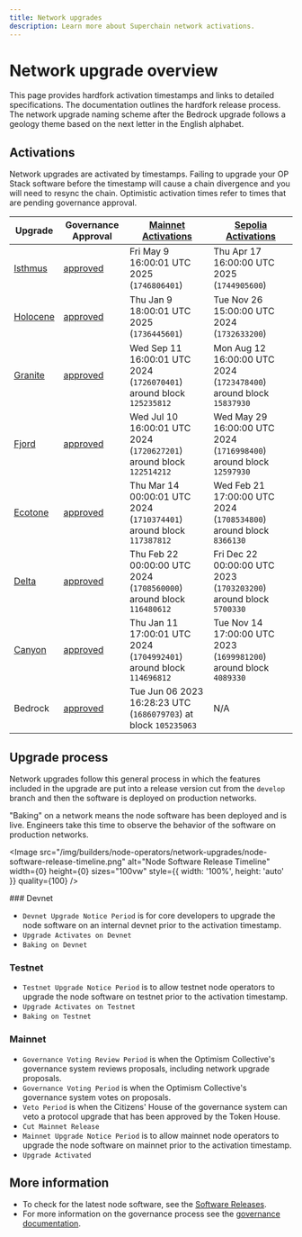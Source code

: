 ```yaml
---
title: Network upgrades
description: Learn more about Superchain network activations.
---
```



# Network upgrade overview

This page provides hardfork activation timestamps and links to detailed specifications.
The documentation outlines the hardfork release process.
The network upgrade naming scheme after the Bedrock upgrade follows a geology theme based on the next letter in the English alphabet.

## Activations

Network upgrades are activated by timestamps. Failing to upgrade your OP Stack software before the timestamp will cause a chain divergence and you will need to resync the chain. Optimistic activation times refer to times that are pending governance approval.

| Upgrade                                                                                                   | Governance Approval                                                                                                          | [Mainnet Activations](https://github.com/ethereum-optimism/superchain-registry/blob/main/superchain/configs/mainnet/superchain.toml) | [Sepolia Activations](https://github.com/ethereum-optimism/superchain-registry/blob/main/superchain/configs/sepolia/superchain.toml) |
| --------------------------------------------------------------------------------------------------------- | ---------------------------------------------------------------------------------------------------------------------------- | ------------------------------------------------------------------------------------------------------------------------------------ | ------------------------------------------------------------------------------------------------------------------------------------ |
| [Isthmus](https://specs.optimism.io/protocol/isthmus/overview.html?utm_source=op-docs\&utm_medium=docs)   | [approved](https://vote.optimism.io/proposals/8705916809146420472067303211131851783087744913535435360574720946039078686841)  | Fri May 9 16:00:01 UTC 2025 (`1746806401`)                                                                                           | Thu Apr 17 16:00:00 UTC 2025 (`1744905600`)                                                                                          |
| [Holocene](https://specs.optimism.io/protocol/holocene/overview.html?utm_source=op-docs\&utm_medium=docs) | [approved](https://vote.optimism.io/proposals/20127877429053636874064552098716749508236019236440427814457915785398876262515) | Thu Jan 9 18:00:01 UTC 2025  (`1736445601`)                                                                                          | Tue Nov 26 15:00:00 UTC 2024 (`1732633200`)                                                                                          |
| [Granite](https://specs.optimism.io/protocol/granite/overview.html?utm_source=op-docs\&utm_medium=docs)   | [approved](https://gov.optimism.io/t/upgrade-proposal-10-granite-network-upgrade/8733)                                       | Wed Sep 11 16:00:01 UTC 2024 (`1726070401`) around block `125235812`                                                                 | Mon Aug 12 16:00:00 UTC 2024 (`1723478400`) around block `15837930`                                                                  |
| [Fjord](https://specs.optimism.io/protocol/fjord/overview.html?utm_source=op-docs\&utm_medium=docs)       | [approved](https://gov.optimism.io/t/upgrade-proposal-9-fjord-network-upgrade/8236)                                          | Wed Jul 10 16:00:01 UTC 2024 (`1720627201`) around block `122514212`                                                                 | Wed May 29 16:00:00 UTC 2024 (`1716998400`) around block `12597930`                                                                  |
| [Ecotone](https://specs.optimism.io/protocol/ecotone/overview.html?utm_source=op-docs\&utm_medium=docs)   | [approved](https://gov.optimism.io/t/upgrade-proposal-5-ecotone-network-upgrade/7669)                                        | Thu Mar 14 00:00:01 UTC 2024 (`1710374401`) around block `117387812`                                                                 | Wed Feb 21 17:00:00 UTC 2024 (`1708534800`) around block `8366130`                                                                   |
| [Delta](https://specs.optimism.io/protocol/delta/overview.html?utm_source=op-docs\&utm_medium=docs)       | [approved](https://gov.optimism.io/t/final-upgrade-proposal-3-delta-network-upgrade/7310)                                    | Thu Feb 22 00:00:00 UTC 2024 (`1708560000`) around block `116480612`                                                                 | Fri Dec 22 00:00:00 UTC 2023 (`1703203200`) around block `5700330`                                                                   |
| [Canyon](https://specs.optimism.io/protocol/canyon/overview.html?utm_source=op-docs\&utm_medium=docs)     | [approved](https://gov.optimism.io/t/final-upgrade-proposal-2-canyon-network-upgrade/7088)                                   | Thu Jan 11 17:00:01 UTC 2024 (`1704992401`) around block `114696812`                                                                 | Tue Nov 14 17:00:00 UTC 2023 (`1699981200`) around block `4089330`                                                                   |
| Bedrock                                                                                                   | [approved](https://gov.optimism.io/t/final-upgrade-1-bedrock-protocol-upgrade-v2/5548)                                       | Tue Jun 06 2023 16:28:23 UTC (`1686079703`) at block `105235063`                                                                     | N/A                                                                                                                                  |

## Upgrade process

Network upgrades follow this general process in which the features included in
the upgrade are put into a release version cut from the `develop` branch and
then the software is deployed on production networks.

<Info>
  "Baking" on a network means the node software has been deployed and is live.
  Engineers take this time to observe the behavior of the software on
  production networks.
</Info>

<Image src="/img/builders/node-operators/network-upgrades/node-software-release-timeline.png" alt="Node Software Release Timeline" width={0} height={0} sizes="100vw" style={{ width: '100%', height: 'auto' }} quality={100} />

<Steps>
  ### Devnet

  *   `Devnet Upgrade Notice Period` is for core developers to upgrade the
      node software on an internal devnet prior to the activation timestamp.
  *   `Upgrade Activates on Devnet`
  *   `Baking on Devnet`

  ### Testnet

  *   `Testnet Upgrade Notice Period` is to allow testnet node operators to
      upgrade the node software on testnet prior to the activation timestamp.
  *   `Upgrade Activates on Testnet`
  *   `Baking on Testnet`

  ### Mainnet

  *   `Governance Voting Review Period` is when the Optimism Collective's
      governance system reviews proposals, including network upgrade proposals.
  *   `Governance Voting Period` is when the Optimism Collective's governance
      system votes on proposals.
  *   `Veto Period` is when the Citizens' House of the governance system can
      veto a protocol upgrade that has been approved by the Token House.
  *   `Cut Mainnet Release`
  *   `Mainnet Upgrade Notice Period` is to allow mainnet node operators to
      upgrade the node software on mainnet prior to the activation timestamp.
  *   `Upgrade Activated`
</Steps>

## More information

*   To check for the latest node software, see the [Software Releases](/operators/node-operators/releases).
*   For more information on the governance process see the [governance documentation](https://community.optimism.io/docs/governance/?utm_source=op-docs\&utm_medium=docs).
